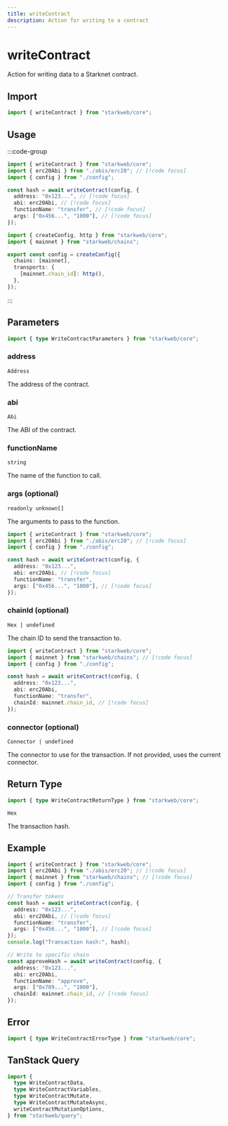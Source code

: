 ```yaml
---
title: writeContract
description: Action for writing to a contract
---
```


# writeContract

Action for writing data to a Starknet contract.

## Import

```ts
import { writeContract } from "starkweb/core";
```

## Usage

:::code-group

```ts [index.ts]
import { writeContract } from "starkweb/core";
import { erc20Abi } from "./abis/erc20"; // [!code focus]
import { config } from "./config";

const hash = await writeContract(config, {
  address: "0x123...", // [!code focus]
  abi: erc20Abi, // [!code focus]
  functionName: "transfer", // [!code focus]
  args: ["0x456...", "1000"], // [!code focus]
});
```

```ts [config.ts]
import { createConfig, http } from "starkweb/core";
import { mainnet } from "starkweb/chains";

export const config = createConfig({
  chains: [mainnet],
  transports: {
    [mainnet.chain_id]: http(),
  },
});
```

:::

## Parameters

```ts
import { type WriteContractParameters } from "starkweb/core";
```

### address

`Address`

The address of the contract.

### abi

`Abi`

The ABI of the contract.

### functionName

`string`

The name of the function to call.

### args (optional)

`readonly unknown[]`

The arguments to pass to the function.

```ts [index.ts]
import { writeContract } from "starkweb/core";
import { erc20Abi } from "./abis/erc20"; // [!code focus]
import { config } from "./config";

const hash = await writeContract(config, {
  address: "0x123...",
  abi: erc20Abi, // [!code focus]
  functionName: "transfer",
  args: ["0x456...", "1000"], // [!code focus]
});
```

### chainId (optional)

`Hex | undefined`

The chain ID to send the transaction to.

```ts [index.ts]
import { writeContract } from "starkweb/core";
import { mainnet } from "starkweb/chains"; // [!code focus]
import { config } from "./config";

const hash = await writeContract(config, {
  address: "0x123...",
  abi: erc20Abi,
  functionName: "transfer",
  chainId: mainnet.chain_id, // [!code focus]
});
```

### connector (optional)

`Connector | undefined`

The connector to use for the transaction. If not provided, uses the current connector.

## Return Type

```ts
import { type WriteContractReturnType } from "starkweb/core";
```

`Hex`

The transaction hash.

## Example

```ts [example.ts]
import { writeContract } from "starkweb/core";
import { erc20Abi } from "./abis/erc20"; // [!code focus]
import { mainnet } from "starkweb/chains"; // [!code focus]
import { config } from "./config";

// Transfer tokens
const hash = await writeContract(config, {
  address: "0x123...",
  abi: erc20Abi, // [!code focus]
  functionName: "transfer",
  args: ["0x456...", "1000"], // [!code focus]
});
console.log("Transaction hash:", hash);

// Write to specific chain
const approveHash = await writeContract(config, {
  address: "0x123...",
  abi: erc20Abi,
  functionName: "approve",
  args: ["0x789...", "1000"],
  chainId: mainnet.chain_id, // [!code focus]
});
```

## Error

```ts
import { type WriteContractErrorType } from "starkweb/core";
```

## TanStack Query

```ts
import {
  type WriteContractData,
  type WriteContractVariables,
  type WriteContractMutate,
  type WriteContractMutateAsync,
  writeContractMutationOptions,
} from "starkweb/query";
``` 